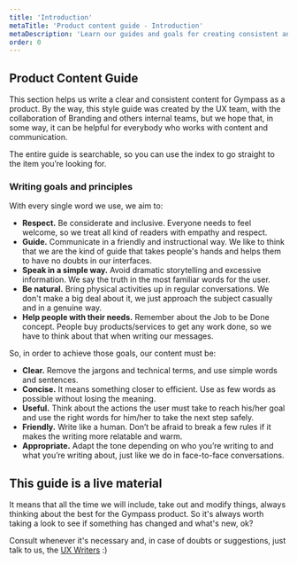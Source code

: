 ```yaml
---
title: 'Introduction'
metaTitle: 'Product content guide - Introduction'
metaDescription: 'Learn our guides and goals for creating consistent and clear content in Gympass...'
order: 0
---
```


## Product Content Guide

This section helps us write a clear and consistent content for Gympass as a
product. By the way, this style guide was created by the UX team, with the
collaboration of Branding and others internal teams, but we hope that, in some
way, it can be helpful for everybody who works with content and communication.

The entire guide is searchable, so you can use the index to go straight to the
item you’re looking for.

### Writing goals and principles

With every single word we use, we aim to:

- **Respect.** Be considerate and inclusive. Everyone needs to feel welcome,
  so we treat all kind of readers with empathy and respect.
- **Guide.** Communicate in a friendly and instructional way. We like to think
  that we are the kind of guide that takes people's hands and helps them to
  have no doubts in our interfaces.
- **Speak in a simple way.** Avoid dramatic storytelling and excessive
  information. We say the truth in the most familiar words for the user.
- **Be natural.** Bring physical activities up in regular conversations. We
  don't make a big deal about it, we just approach the subject casually and in
  a genuine way.
- **Help people with their needs.** Remember about the Job to be Done concept.
  People buy products/services to get any work done, so we have to think about
  that when writing our messages.

So, in order to achieve those goals, our content must be:

- **Clear.** Remove the jargons and technical terms, and use simple words and
  sentences.
- **Concise.** It means something closer to efficient. Use as few words as
  possible without losing the meaning.
- **Useful.** Think about the actions the user must take to reach his/her goal
  and use the right words for him/her to take the next step safely.
- **Friendly.** Write like a human. Don’t be afraid to break a few rules if it
  makes the writing more relatable and warm.
- **Appropriate.** Adapt the tone depending on who you’re writing to and what
  you’re writing about, just like we do in face-to-face conversations.

## This guide is a live material

It means that all the time we will include, take out and modify things, always
thinking about the best for the Gympass product. So it's always worth taking a
look to see if something has changed and what's new, ok?

Consult whenever it's necessary and, in case of doubts or suggestions, just talk
to us, the [UX Writers](mailto:uxwriting@gympass.com) :)
